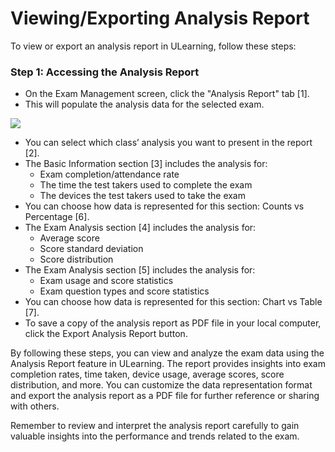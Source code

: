 # Viewing/Exporting Analysis Report

To view or export an analysis report in ULearning, follow these steps:

### Step 1: Accessing the Analysis Report

- On the Exam Management screen, click the "Analysis Report" tab [1].
- This will populate the analysis data for the selected exam.

![](/img/utest/teacher/analysis01.png)

- You can select which class’ analysis you want to present in the report [2].
- The Basic Information section [3] includes the analysis for:
    - Exam completion/attendance rate
    - The time the test takers used to complete the exam
    - The devices the test takers used to take the exam
- You can choose how data is represented for this section: Counts vs Percentage [6].
- The Exam Analysis section [4] includes the analysis for:
    - Average score
    - Score standard deviation
    - Score distribution
- The Exam Analysis section [5] includes the analysis for:
    - Exam usage and score statistics
    - Exam question types and score statistics
- You can choose how data is represented for this section: Chart vs Table [7].
- To save a copy of the analysis report as PDF file in your local computer, click the Export Analysis Report button.

By following these steps, you can view and analyze the exam data using the Analysis Report feature in ULearning. The report provides insights into exam completion rates, time taken, device usage, average scores, score distribution, and more. You can customize the data representation format and export the analysis report as a PDF file for further reference or sharing with others.

Remember to review and interpret the analysis report carefully to gain valuable insights into the performance and trends related to the exam.